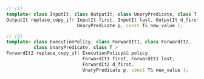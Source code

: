```cpp
// (1)
template< class InputIt, class OutputIt, class UnaryPredicate, class T >
OutputIt replace_copy_if( InputIt first, InputIt last, OutputIt d_first,
                          UnaryPredicate p, const T& new_value );

// (2)
template< class ExecutionPolicy, class ForwardIt1, class ForwardIt2,
          class UnaryPredicate, class T >
ForwardIt2 replace_copy_if( ExecutionPolicy&& policy,
                            ForwardIt1 first, ForwardIt1 last,
                            ForwardIt2 d_first,
                            UnaryPredicate p, const T& new_value );
```
